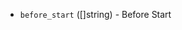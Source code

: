 <!-- Code generated from the comments of the hooks struct in builder/proxmox/common/config.go; DO NOT EDIT MANUALLY -->

- `before_start` ([]string) - Before Start

<!-- End of code generated from the comments of the hooks struct in builder/proxmox/common/config.go; -->
